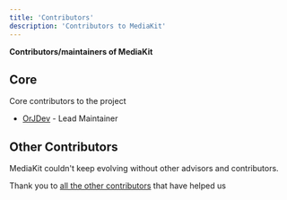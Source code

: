 ```yaml
---
title: 'Contributors'
description: 'Contributors to MediaKit'
---
```


**Contributors/maintainers of MediaKit**

## Core

Core contributors to the project

- [OrJDev](https://github.com/OrJDev) - Lead Maintainer

## Other Contributors

MediaKit couldn't keep evolving without other advisors and contributors.

Thank you to [all the other contributors](https://github.com/solidjs-community/mediakit/graphs/contributors) that have helped us
